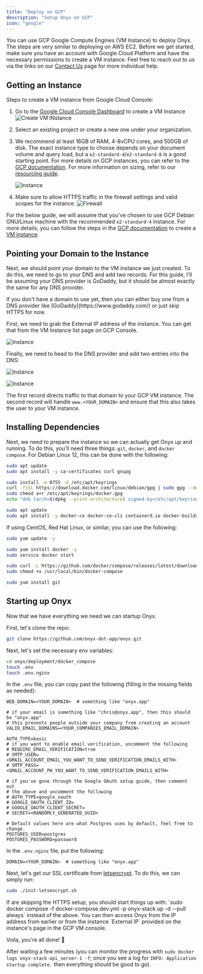 ```yaml
---
title: "Deploy on GCP"
description: "Setup Onyx on GCP"
icon: "google"
---
```


You can use GCP Google Compute Engines (VM Instance) to deploy Onyx. The steps are very similar to deploying on AWS EC2.
Before we get started,
make sure you have an account with Google Cloud Platform and have the necessary permissions to create a VM instance.
Feel free to reach out to us via the links on our [Contact Us](https://docs.onyx.app/contact_us)
page for more individual help.

## Getting an Instance

Steps to create a VM instance from Google Cloud Console:

1. Go to the [Google Cloud Console Dashboard](https://console.cloud.google.com/) to create a VM Instance ![Create VM INstance](/archive/images/setup_guides/gcp/CreateVmInstance.png)
2. Select an existing project or create a new one under your organization.
3. We recommend at least 16GB of RAM, 4-8vCPU cores, and 500GB of disk. The exact instance type to
   choose depends on your document volume and query load,
   but a `e2-standard-4`/`e2-standard-8` is a good starting point. For more details on GCP instances,
   you can refer to the [GCP documentation](https://cloud.google.com/compute/docs/instances).
   For more information on sizing, refer to our [resourcing guide](https://docs.onyx.app/resourcing).

   ![Instance](/archive/images/setup_guides/gcp/Instance.png)

4. Make sure to allow HTTPS traffic in the firewall settings and valid scopes for the instance.
   ![Firewall](/archive/images/setup_guides/gcp/Firewall.png)

For the below guide,
we will assume that you’ve chosen to use GCP Debian GNU/Linux machine with the recommended `e2-standard-4` instance.
For more details, you can follow the steps in the [GCP documentation](https://cloud.google.com/compute/docs/quickstart)
to create a [VM instance](https://cloud.google.com/compute/docs/instances/create-start-instance).

## Pointing your Domain to the Instance

Next, we should point your domain to the VM instance we just created. To do this,
we need to go to your DNS and add two records. For this guide, I'll be assuming your DNS provider is GoDaddy,
but it should be almost exactly the same for any DNS provider.

<Info>
  If you don't have a domain to use yet,
  then you can either buy one from a DNS provider like [GoDaddy](https://www.godaddy.com/) or just skip HTTPS for now.
</Info>

First, we need to grab the External IP address of the instance.
You can get that from the VM Instance list page on GCP Console.

![Instance](/archive/images/setup_guides/gcp/InstanceIp.png)

Finally, we need to head to the DNS provider and add two entries into the DNS:

![Instance](/archive/images/setup_guides/gcp/ARecord.png)

![Instance](/archive/images/setup_guides/gcp/CnameRecord.png)

The first record directs traffic to that domain to your GCP VM instance.
The second record will handle `www.<YOUR_DOMAIN>` and ensure that this also takes the user to your VM instance.

## Installing Dependencies

Next, we need to prepare the instance so we can actually get Onyx up and running. To do this, you'll need three things:
`git`, `docker`, and `docker compose`. For Debian Linux 12, this can be done with the following:

```bash
sudo apt update
sudo apt install -y ca-certificates curl gnupg

sudo install -m 0755 -d /etc/apt/keyrings
curl -fsSL https://download.docker.com/linux/debian/gpg | sudo gpg --dearmor -o /etc/apt/keyrings/docker.gpg
sudo chmod a+r /etc/apt/keyrings/docker.gpg
echo "deb [arch=$(dpkg --print-architecture) signed-by=/etc/apt/keyrings/docker.gpg] https://download.docker.com/linux/debian $(lsb_release -cs) stable" | sudo tee /etc/apt/sources.list.d/docker.list > /dev/null

sudo apt update
sudo apt install -y docker-ce docker-ce-cli containerd.io docker-buildx-plugin docker-compose-plugin
```

If using CentOS, Red Hat Linux, or similar, you can use the following:

```bash
sudo yum update -y

sudo yum install docker -y
sudo service docker start

sudo curl -L https://github.com/docker/compose/releases/latest/download/docker-compose-$(uname -s)-$(uname -m) -o /usr/local/bin/docker-compose
sudo chmod +x /usr/local/bin/docker-compose

sudo yum install git
```

## Starting up Onyx

Now that we have everything we need we can startup Onyx.

First, let's clone the repo:

```bash
git clone https://github.com/onyx-dot-app/onyx.git
```

Next, let's set the necessary env variables:

```bash
cd onyx/deployment/docker_compose
touch .env
touch .env.nginx
```

In the `.env` file, you can copy past the following (filling in the missing fields as needed):

```
WEB_DOMAIN=<YOUR_DOMAIN>  # something like "onyx.app"

# if your email is something like "chris@onyx.app", then this should be "onyx.app"
# this prevents people outside your company from creating an account
VALID_EMAIL_DOMAINS=<YOUR_COMPANIES_EMAIL_DOMAIN>

AUTH_TYPE=basic
# if you want to enable email verification, uncomment the following
# REQUIRE_EMAIL_VERIFICATION=true
# SMTP_USER=<GMAIL_ACCOUNT_EMAIL_YOU_WANT_TO_SEND_VERIFICATION_EMAILS_WITH>
# SMTP_PASS=<GMAIL_ACCOUNT_PW_YOU_WANT_TO_SEND_VERIFICATION_EMAILS_WITH>

# if you've gone through the Google OAuth setup guide, then comment out
# the above and uncomment the following
# AUTH_TYPE=google_oauth
# GOOGLE_OAUTH_CLIENT_ID=
# GOOGLE_OAUTH_CLIENT_SECRET=
# SECRET=<RANDOMLY_GENERATED_UUID>

# Default values here are what Postgres uses by default, feel free to change.
POSTGRES_USER=postgres
POSTGRES_PASSWORD=password
```

In the `.env.nginx` file, put the following:

```
DOMAIN=<YOUR_DOMAIN>  # something like "onyx.app"
```

Next, let's get our SSL certificate from [letsencrypt](https://letsencrypt.org/). To do this, we can simply run:

```bash
sudo ./init-letsencrypt.sh
```

<Info>
  If are skipping the HTTPS setup, you should start things up with:
  `sudo docker compose -f docker-compose.dev.yml -p onyx-stack up -d --pull always` instead of the above.
  You can then access Onyx from the IP address from earlier or from the instance `External IP` provided on the
  instance's page in the GCP VM console.
</Info>

Voila, you're all done! 🎉

After waiting a few minutes (you can monitor the progress with `sudo docker logs onyx-stack-api_server-1 -f`;
once you see a log for `INFO: Application startup complete.` then everything should be good to go).
